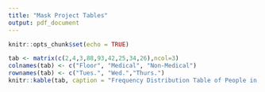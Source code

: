 ---
title: "Mask Project Tables"
output: pdf_document
---
```{r setup, include=FALSE}
knitr::opts_chunk$set(echo = TRUE)
```

```{r, echo=FALSE}
tab <- matrix(c(2,4,3,88,93,42,25,34,26),ncol=3)
colnames(tab) <- c("Floor", "Medical", "Non-Medical")
rownames(tab) <- c("Tues.", "Wed.","Thurs.")
knitr::kable(tab, caption = "Frequency Distribution Table of People in The Library")
```